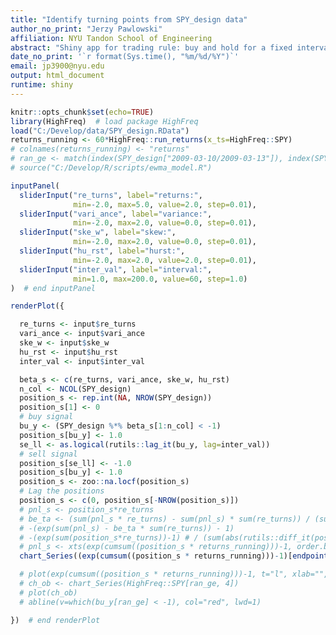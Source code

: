 ```yaml
---
title: "Identify turning points from SPY_design data"
author_no_print: "Jerzy Pawlowski"
affiliation: NYU Tandon School of Engineering
abstract: "Shiny app for trading rule: buy and hold for a fixed interval, and then revert to short, allows changing betas and plots cumulative PnL."
date_no_print: '`r format(Sys.time(), "%m/%d/%Y")`'
email: jp3900@nyu.edu
output: html_document
runtime: shiny
---
```


```r
knitr::opts_chunk$set(echo=TRUE)
library(HighFreq)  # load package HighFreq
load("C:/Develop/data/SPY_design.RData")
returns_running <- 60*HighFreq::run_returns(x_ts=HighFreq::SPY)
# colnames(returns_running) <- "returns"
# ran_ge <- match(index(SPY_design["2009-03-10/2009-03-13"]), index(SPY_design))
# source("C:/Develop/R/scripts/ewma_model.R")
```

```r
inputPanel(
  sliderInput("re_turns", label="returns:",
              min=-2.0, max=5.0, value=2.0, step=0.01),
  sliderInput("vari_ance", label="variance:",
              min=-2.0, max=2.0, value=0.0, step=0.01),
  sliderInput("ske_w", label="skew:",
              min=-2.0, max=2.0, value=0.0, step=0.01),
  sliderInput("hu_rst", label="hurst:",
              min=-2.0, max=2.0, value=2.0, step=0.01),
  sliderInput("inter_val", label="interval:",
              min=1.0, max=200.0, value=60, step=1.0)
)  # end inputPanel

renderPlot({

  re_turns <- input$re_turns
  vari_ance <- input$vari_ance
  ske_w <- input$ske_w
  hu_rst <- input$hu_rst
  inter_val <- input$inter_val

  beta_s <- c(re_turns, vari_ance, ske_w, hu_rst)
  n_col <- NCOL(SPY_design)
  position_s <- rep.int(NA, NROW(SPY_design))
  position_s[1] <- 0
  # buy signal
  bu_y <- (SPY_design %*% beta_s[1:n_col] < -1)
  position_s[bu_y] <- 1.0
  se_ll <- as.logical(rutils::lag_it(bu_y, lag=inter_val))
  # sell signal
  position_s[se_ll] <- -1.0
  position_s[bu_y] <- 1.0
  position_s <- zoo::na.locf(position_s)
  # Lag the positions
  position_s <- c(0, position_s[-NROW(position_s)])
  # pnl_s <- position_s*re_turns
  # be_ta <- (sum(pnl_s * re_turns) - sum(pnl_s) * sum(re_turns)) / (sum(pnl_s * pnl_s) - sum(pnl_s)^2 )
  # -(exp(sum(pnl_s) - be_ta * sum(re_turns)) - 1)
  # -(exp(sum(position_s*re_turns))-1) # / (sum(abs(rutils::diff_it(position_s))) / 2/ 1e5) / abs(sum(position_s>0) - sum(position_s<0))
  # pnl_s <- xts(exp(cumsum((position_s * returns_running)))-1, order.by=index(SPY_design))
  chart_Series((exp(cumsum((position_s * returns_running)))-1)[endpoints(SPY_design[, 1], on="days")], name="Backtest of static beta strategy for SPY")

  # plot(exp(cumsum((position_s * returns_running)))-1, t="l", xlab="", ylab="")
  # ch_ob <- chart_Series(HighFreq::SPY[ran_ge, 4])
  # plot(ch_ob)
  # abline(v=which(bu_y[ran_ge] < -1), col="red", lwd=1)

})  # end renderPlot
```
